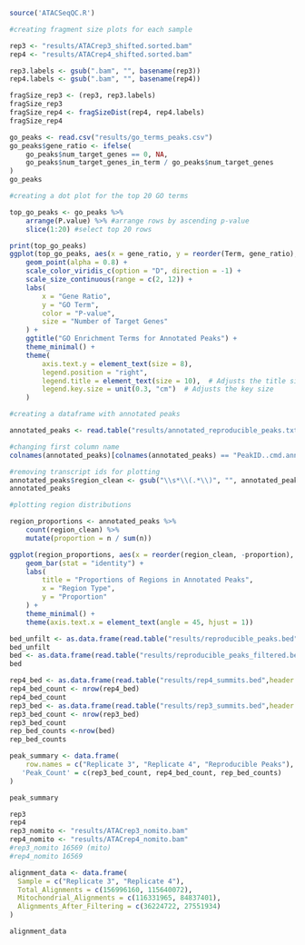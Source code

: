 ```r
source('ATACSeqQC.R')
```


```r
#creating fragment size plots for each sample

rep3 <- "results/ATACrep3_shifted.sorted.bam"
rep4 <- "results/ATACrep4_shifted.sorted.bam"

rep3.labels <- gsub(".bam", "", basename(rep3))
rep4.labels <- gsub(".bam", "", basename(rep4))

fragSize_rep3 <- (rep3, rep3.labels)
fragSize_rep3
fragSize_rep4 <- fragSizeDist(rep4, rep4.labels)
fragSize_rep4
```

```r
go_peaks <- read.csv("results/go_terms_peaks.csv")
go_peaks$gene_ratio <- ifelse(
    go_peaks$num_target_genes == 0, NA,  
    go_peaks$num_target_genes_in_term / go_peaks$num_target_genes
)
go_peaks
```

```r
#creating a dot plot for the top 20 GO terms

top_go_peaks <- go_peaks %>%
    arrange(P.value) %>% #arrange rows by ascending p-value
    slice(1:20) #select top 20 rows

print(top_go_peaks)
ggplot(top_go_peaks, aes(x = gene_ratio, y = reorder(Term, gene_ratio), size = num_target_genes_in_term, color = P.value)) +
    geom_point(alpha = 0.8) +
    scale_color_viridis_c(option = "D", direction = -1) +
    scale_size_continuous(range = c(2, 12)) +
    labs(
        x = "Gene Ratio",
        y = "GO Term",
        color = "P-value",
        size = "Number of Target Genes"  
    ) +
    ggtitle("GO Enrichment Terms for Annotated Peaks") +
    theme_minimal() +
    theme(
        axis.text.y = element_text(size = 8),
        legend.position = "right",
        legend.title = element_text(size = 10),  # Adjusts the title size
        legend.key.size = unit(0.3, "cm")  # Adjusts the key size
    )

```

```r
#creating a dataframe with annotated peaks

annotated_peaks <- read.table("results/annotated_reproducible_peaks.txt", header = TRUE, sep = "\t")

#changing first column name
colnames(annotated_peaks)[colnames(annotated_peaks) == "PeakID..cmd.annotatePeaks.pl.results.reproducible_peaks_filtered.bed.hg38..gtf.results.gencode.v45.primary_assembly.annotation.gtf..go.results.go_analysis."] <- "peak_id"

#removing transcript ids for plotting
annotated_peaks$region_clean <- gsub("\\s*\\(.*\\)", "", annotated_peaks$Annotation)
annotated_peaks
```

```r
#plotting region distributions 

region_proportions <- annotated_peaks %>%
    count(region_clean) %>%
    mutate(proportion = n / sum(n))

ggplot(region_proportions, aes(x = reorder(region_clean, -proportion), y = proportion, fill = region_clean)) +
    geom_bar(stat = "identity") +
    labs(
        title = "Proportions of Regions in Annotated Peaks",
        x = "Region Type",
        y = "Proportion"
    ) +
    theme_minimal() +
    theme(axis.text.x = element_text(angle = 45, hjust = 1))
```

```r
bed_unfilt <- as.data.frame(read.table("results/reproducible_peaks.bed",header = FALSE, sep="\t",stringsAsFactors=FALSE))
bed_unfilt
bed <- as.data.frame(read.table("results/reproducible_peaks_filtered.bed",header = FALSE, sep="\t",stringsAsFactors=FALSE))
bed
```

```r
rep4_bed <- as.data.frame(read.table("results/rep4_summits.bed",header = FALSE, sep="\t",stringsAsFactors=FALSE))
rep4_bed_count <- nrow(rep4_bed)
rep4_bed_count
rep3_bed <- as.data.frame(read.table("results/rep3_summits.bed",header = FALSE, sep="\t",stringsAsFactors=FALSE))
rep3_bed_count <- nrow(rep3_bed)
rep3_bed_count
rep_bed_counts <-nrow(bed)
rep_bed_counts
```

```r
peak_summary <- data.frame(
    row.names = c("Replicate 3", "Replicate 4", "Reproducible Peaks"),
   'Peak_Count' = c(rep3_bed_count, rep4_bed_count, rep_bed_counts)
)

peak_summary
```

```r
rep3
rep4
rep3_nomito <- "results/ATACrep3_nomito.bam"
rep4_nomito <- "results/ATACrep4_nomito.bam"
#rep3_nomito 16569 (mito)
#rep4_nomito 16569
```

```r

alignment_data <- data.frame(
  Sample = c("Replicate 3", "Replicate 4"),
  Total_Alignments = c(156996160, 115640072),
  Mitochondrial_Alignments = c(116331965, 84837401),
  Alignments_After_Filtering = c(36224722, 27551934)
)

alignment_data
```